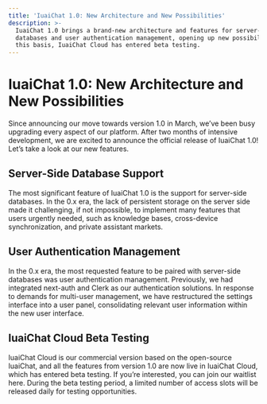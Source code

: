 ```yaml
---
title: 'IuaiChat 1.0: New Architecture and New Possibilities'
description: >-
  IuaiChat 1.0 brings a brand-new architecture and features for server-side
  databases and user authentication management, opening up new possibilities. On
  this basis, IuaiChat Cloud has entered beta testing.
---
```


# IuaiChat 1.0: New Architecture and New Possibilities

Since announcing our move towards version 1.0 in March, we’ve been busy upgrading every aspect of our platform. After two months of intensive development, we are excited to announce the official release of IuaiChat 1.0! Let’s take a look at our new features.

## Server-Side Database Support

The most significant feature of IuaiChat 1.0 is the support for server-side databases. In the 0.x era, the lack of persistent storage on the server side made it challenging, if not impossible, to implement many features that users urgently needed, such as knowledge bases, cross-device synchronization, and private assistant markets.

## User Authentication Management

In the 0.x era, the most requested feature to be paired with server-side databases was user authentication management. Previously, we had integrated next-auth and Clerk as our authentication solutions. In response to demands for multi-user management, we have restructured the settings interface into a user panel, consolidating relevant user information within the new user interface.

## IuaiChat Cloud Beta Testing

IuaiChat Cloud is our commercial version based on the open-source IuaiChat, and all the features from version 1.0 are now live in IuaiChat Cloud, which has entered beta testing. If you’re interested, you can join our waitlist here. During the beta testing period, a limited number of access slots will be released daily for testing opportunities.
